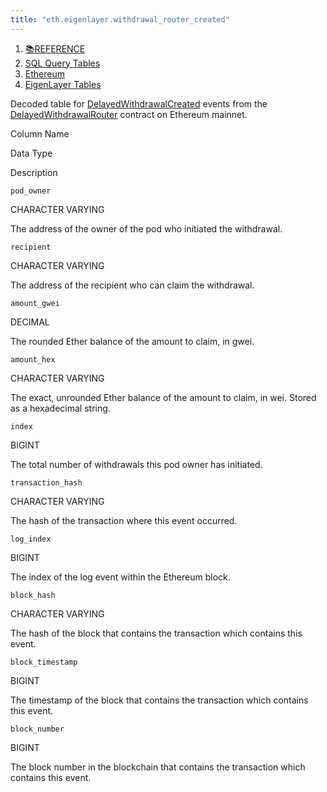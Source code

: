 ```yaml
---
title: "eth.eigenlayer.withdrawal_router_created"
---
```


1. [📚REFERENCE](/reference)
2. [SQL Query Tables](/reference/sql-query-tables)
3. [Ethereum](/reference/sql-query-tables/ethereum)
4. [EigenLayer Tables](/reference/sql-query-tables/ethereum/eigenlayer-tables)

Decoded table for [DelayedWithdrawalCreated](https://github.com/Layr-Labs/eigenlayer-contracts/blob/e80a45c5595dd7d2e31e06c021bad2ca7db0abc7/src/contracts/pods/DelayedWithdrawalRouter.sol#L33) events from the [DelayedWithdrawalRouter](https://etherscan.io/address/0x7fe7e9cc0f274d2435ad5d56d5fa73e47f6a23d8) contract on Ethereum mainnet.

Column Name

Data Type

Description

`pod_owner`

CHARACTER VARYING

The address of the owner of the pod who initiated the withdrawal.

`recipient`

CHARACTER VARYING

The address of the recipient who can claim the withdrawal.

`amount_gwei`

DECIMAL

The rounded Ether balance of the amount to claim, in gwei.

`amount_hex`

CHARACTER VARYING

The exact, unrounded Ether balance of the amount to claim, in wei. Stored as a hexadecimal string.

`index`

BIGINT

The total number of withdrawals this pod owner has initiated.

`transaction_hash`

CHARACTER VARYING

The hash of the transaction where this event occurred.

`log_index`

BIGINT

The index of the log event within the Ethereum block.

`block_hash`

CHARACTER VARYING

The hash of the block that contains the transaction which contains this event.

`block_timestamp`

BIGINT

The timestamp of the block that contains the transaction which contains this event.

`block_number`

BIGINT

The block number in the blockchain that contains the transaction which contains this event.
